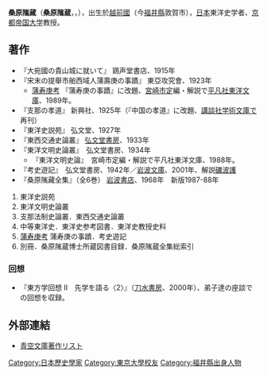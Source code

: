 '''桑原隲藏'''（'''桑原隲蔵'''，{{lang|ja|くわばら じつぞう}}，{{bd|1871年|1月27日|1931年|5月24日}}），出生於[[越前國|越前國]]（今[[福井縣|福井縣]]敦賀市），[[日本|日本]]東洋史学者、[[京都帝国大学|京都帝国大学]]教授。

== 著作 ==
*『大宛國の貴山城に就いて』 鶏声堂書店、1915年
*『宋末の提舉市舶西域人蒲壽庚の事蹟』 東亞攻究會、1923年
**[[蒲寿庚考|蒲寿庚考]] 『蒲寿庚の事蹟』に改題、[[宮崎市定|宮崎市定]]編・解説で[[平凡社東洋文庫|平凡社東洋文庫]]、1989年。
*『支那の孝道』 新興社、1925年（『中国の孝道』に改題、[[講談社学術文庫|講談社学術文庫]]で再刊）
*『東洋史説苑』 弘文堂、1927年
*『東西交通史論叢』 [[弘文堂|弘文堂書房]]、1933年
*『東洋文明史論叢』　弘文堂書房、1934年
**『東洋文明史論』　宮崎市定編・解説で平凡社東洋文庫、1988年。
*『考史遊記』　弘文堂書房、1942年／[[岩波文庫|岩波文庫]]、2001年、解説[[礪波護|礪波護]]
*『桑原隲藏全集』（全6巻） [[岩波書店|岩波書店]]、1968年　新版1987-88年
#東洋史説苑
#東洋文明史論叢
#支那法制史論叢．東西交通史論叢
#中等東洋史．東洋史参考図書．東洋史教授史料
#[[蒲寿庚考|蒲寿庚考]] 蒲寿庚の事蹟．考史遊記
#別冊．桑原隲蔵博士所蔵図書目録．桑原隲蔵全集総索引

=== 回想 ===
*『東方学回想 II　先学を語る〈2〉』（[[刀水書房|刀水書房]]、2000年）、弟子達の座談での回想を収録。

== 外部連結 ==
* [http://www.aozora.gr.jp/index_pages/person372.html#sakuhin_list_1 青空文庫著作リスト] {{Wayback|url=http://www.aozora.gr.jp/index_pages/person372.html#sakuhin_list_1 |date=20130630101411 }}

{{DEFAULTSORT:kuawahara}}
[[Category:日本歷史學家|Category:日本歷史學家]]
[[Category:東京大學校友|Category:東京大學校友]]
[[Category:福井縣出身人物|Category:福井縣出身人物]]